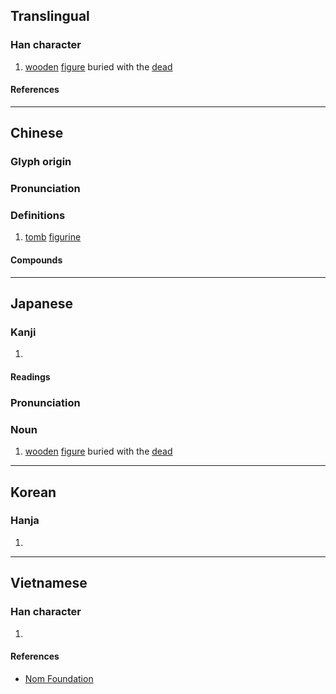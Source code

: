 {{character info}}
==Translingual==

===Han character===
{{Han char|rn=9|rad=人|as=07|sn=9|four=27227|canj=ONIB|ids=⿰亻甬}}

# [[wood]]en [[figure]] buried with the [[dead]]

====References====
{{Han ref|kx=0104.250|dkj=00683|dj=0221.090|hdz=10168.020|uh=4FD1}}

----

==Chinese==
{{zh-forms}}

===Glyph origin===
{{Han etym}}

===Pronunciation===
{{zh-pron
|m=yǒng
|c=jung2
|mc=y
|oc=y
|ma=
|cat=n
}}

===Definitions===
{{zh-hanzi}}

# [[tomb]] [[figurine]]

====Compounds====
{{zh-der|作俑|兵馬俑|始作俑者|木俑|秦俑|陶俑}}

{{zh-cat|Burial}}

----

==Japanese==

===Kanji===
{{ja-kanji|grade=|rs=人07}}

# {{rfdef|ja|sort=人07}}

====Readings====
{{ja-readings
|goon=ゆう
|kanon=よう
|kun=いたむ
}}

{{ja-kanjitab|よう|yomi=on}}

===Pronunciation===
{{ja-pron|よう|y=on}}

===Noun===
{{ja-noun|よう}}

# [[wood]]en [[figure]] buried with the [[dead]]

----

==Korean==

===Hanja===
{{ko-hanja|용}}

# {{rfdef|ko|sort=人07}}

----

==Vietnamese==

===Han character===
{{vi-readings|reading=[[dõng]], [[dũng]]|rs=人07}}

# {{rfdef|vi|sort=人07}}

====References====
* [http://nomfoundation.org/common/nom_details.php?codepoint=4fd1 Nom Foundation]